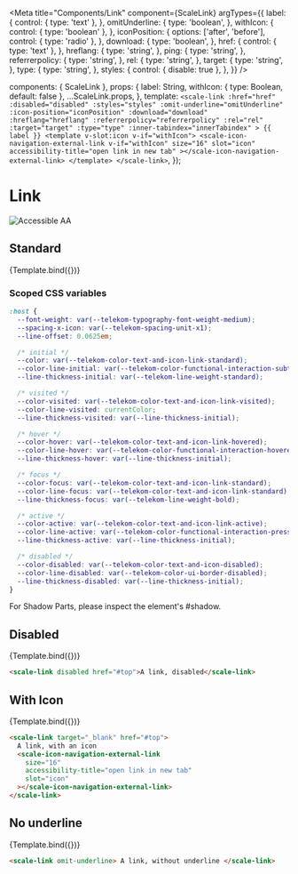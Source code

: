 
<Meta
  title="Components/Link"
  component={ScaleLink}
  argTypes={{
    label: {
      control: { type: 'text' },
    },
    omitUnderline: {
      type: 'boolean',
    },
    withIcon: {
      control: { type: 'boolean' },
    },
    iconPosition: {
      options: ['after', 'before'],
      control: { type: 'radio' },
    },
    download: {
      type: 'boolean',
    },
    href: {
      control: { type: 'text' },
    },
    hreflang: {
      type: 'string',
    },
    ping: {
      type: 'string',
    },
    referrerpolicy: {
      type: 'string',
    },
    rel: {
      type: 'string',
    },
    target: {
      type: 'string',
    },
    type: {
      type: 'string',
    },
    styles: {
      control: { disable: true },
    },
  }}
/>

  components: { ScaleLink },
  props: {
    label: String,
    withIcon: { type: Boolean, default: false },
    ...ScaleLink.props,
  },
  template: `
    <scale-link
        :href="href"
        :disabled="disabled"
        :styles="styles"
        :omit-underline="omitUnderline"
        :icon-position="iconPosition"
        :download="download"
        :hreflang="hreflang"
        :referrerpolicy="referrerpolicy"
        :rel="rel"
        :target="target"
        :type="type"
        :inner-tabindex="innerTabindex"
    >
        {{ label }}
        <template v-slot:icon v-if="withIcon">
            <scale-icon-navigation-external-link
            v-if="withIcon"
            size="16"
            slot="icon"
            accessibility-title="open link in new tab"
        ></scale-icon-navigation-external-link>
        </template>
    </scale-link>
    `,
});

<div
  style={{
    display: 'inline-flex',
    alignItems: 'center',
    justifyContent: 'space-between',
    width: '100%',
  }}
>
  <h1>Link</h1>
  <img src="assets/aa.png" alt="Accessible AA" />
</div>

## Standard

<Canvas withSource="none">
  <Story
    name="Standard"
    args={{
      label: 'A link',
      href: '#top',
      disabled: false,
      omitUnderline: false,
      withIcon: false,
      iconPosition: 'after',
      download: false,
      hreflang: null,
      ping: null,
      referrerpolicy: null,
      rel: null,
      target: null,
      type: null,
    }}
  >
    {Template.bind({})}
  </Story>
</Canvas>

<ArgsTable story="Standard" />

### Scoped CSS variables

```css
:host {
  --font-weight: var(--telekom-typography-font-weight-medium);
  --spacing-x-icon: var(--telekom-spacing-unit-x1);
  --line-offset: 0.0625em;

  /* initial */
  --color: var(--telekom-color-text-and-icon-link-standard);
  --color-line-initial: var(--telekom-color-functional-interaction-subtle);
  --line-thickness-initial: var(--telekom-line-weight-standard);

  /* visited */
  --color-visited: var(--telekom-color-text-and-icon-link-visited);
  --color-line-visited: currentColor;
  --line-thickness-visited: var(--line-thickness-initial);

  /* hover */
  --color-hover: var(--telekom-color-text-and-icon-link-hovered);
  --color-line-hover: var(--telekom-color-functional-interaction-hovered);
  --line-thickness-hover: var(--line-thickness-initial);

  /* focus */
  --color-focus: var(--telekom-color-text-and-icon-link-standard);
  --color-line-focus: var(--telekom-color-text-and-icon-link-standard);
  --line-thickness-focus: var(--telekom-line-weight-bold);

  /* active */
  --color-active: var(--telekom-color-text-and-icon-link-active);
  --color-line-active: var(--telekom-color-functional-interaction-pressed);
  --line-thickness-active: var(--line-thickness-initial);

  /* disabled */
  --color-disabled: var(--telekom-color-text-and-icon-disabled);
  --color-line-disabled: var(--telekom-color-ui-border-disabled);
  --line-thickness-disabled: var(--line-thickness-initial);
}
```

For Shadow Parts, please inspect the element's #shadow.

## Disabled

<Canvas withSource="none">
  <Story
    name="Disabled"
    args={{
      label: 'A link, disabled',
      disabled: true,
    }}
  >
    {Template.bind({})}
  </Story>
</Canvas>

```html
<scale-link disabled href="#top">A link, disabled</scale-link>
```

## With Icon

<Canvas withSource="none">
  <Story
    name="With Icon"
    args={{
      label: 'A link, with an icon',
      href: '#top',
      withIcon: true,
      target: '_blank',
    }}
  >
    {Template.bind({})}
  </Story>
</Canvas>

```html
<scale-link target="_blank" href="#top">
  A link, with an icon
  <scale-icon-navigation-external-link
    size="16"
    accessibility-title="open link in new tab"
    slot="icon"
  ></scale-icon-navigation-external-link>
</scale-link>
```

## No underline

<Canvas withSource="none">
  <Story
    name="No underline"
    args={{
      label: 'A link, without an underline',
      omitUnderline: true,
    }}
  >
    {Template.bind({})}
  </Story>
</Canvas>

```html
<scale-link omit-underline> A link, without underline </scale-link>
```
